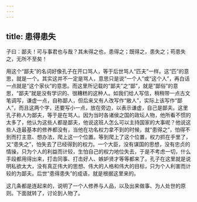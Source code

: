 ```yaml
---
---
---
```

title: 患得患失
---




子曰：鄙夫！可与事君也与哉？其未得之也，患得之；既得之，患失之；苟患失之，无所不至矣！

用这个“鄙夫”的名词好像孔子在开口骂人，等于后世骂人“匹夫”一样。这“匹”的意思，就是一个。其实这并不一定是骂人，意思只是说“一个人”或“这个人”，再白话一点就是“这个家伙”的意思。而这里所记载的“鄙夫”之“鄙”，就是“鄙俗”的意思，“鄙夫”就是没有学识的、很糟糕的这种人。如我们给人写信，稍稍带一点古文笔调写，谦虚一点，自称鄙人，但后来又有人改写作“敝人”，实际上该写作“鄙人”，而且这两个字，还要写小一点，放在旁边，以表示谦虚，自己是鄙夫。这里孔子称人为鄙夫，等于是在骂人。因为当时各诸侯之国的政坛人物，他所看不惯的太多了，他认为这些人都是鄙夫，他说这班人怎么可以主持国家的大事呢？他说这些人连最基本的修养都没有，当他在功名权力拿不到的时候，就“患得之”，怕得不到而打主意、想办法，爬上这一个位置。等到爬上了这个位置，权力抓在手里了，又“患失之”，怕失去了已经得到的权力。一个大臣，没有谋国的思想，没有忠贞的情操，只为个人的利益而计较，生怕自己的权力地位失去，于是不考虑一切，什么手段都用得出来，打击同事、打击好人、嫉妒贤才等等都来了。孔子在这里就是说明私欲太大，没有真正伟大的思想、伟大的人格和伟大的目标，只为个人利害而计较的为鄙夫。后世“患得患失”的成语，就是根据这里来的。

这几条都是连起来的，说明了一个人修养与人品，以及出来做事、为人处世的原则。下面就转了，讨论到人物了。